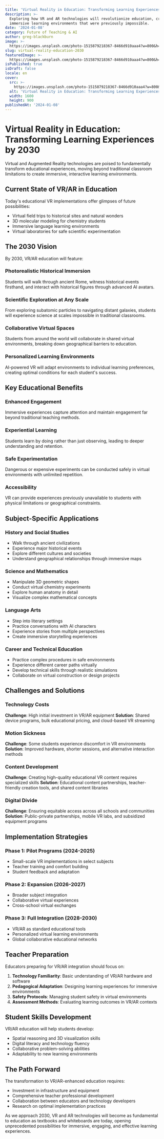 ```yaml
---
title: 'Virtual Reality in Education: Transforming Learning Experiences by 2030'
description: >-
  Exploring how VR and AR technologies will revolutionize education, creating
  immersive learning environments that were previously impossible.
date: '2024-01-08'
category: Future of Teaching & AI
author: greg-blackburn
image: >-
  https://images.unsplash.com/photo-1515879218367-8466d910aaa4?w=800&h=400&fit=crop
slug: virtual-reality-education-2030
featuredImage: >-
  https://images.unsplash.com/photo-1515879218367-8466d910aaa4?w=800&h=400&fit=crop
isPublished: true
isDraft: false
locale: en
cover:
  src: >-
    https://images.unsplash.com/photo-1515879218367-8466d910aaa4?w=800&h=400&fit=crop
  alt: 'Virtual Reality in Education: Transforming Learning Experiences by 2030'
  width: 1600
  height: 900
publishedAt: '2024-01-08'
---
```


# Virtual Reality in Education: Transforming Learning Experiences by 2030

Virtual and Augmented Reality technologies are poised to fundamentally transform educational experiences, moving beyond traditional classroom limitations to create immersive, interactive learning environments.

## Current State of VR/AR in Education

Today's educational VR implementations offer glimpses of future possibilities:

- Virtual field trips to historical sites and natural wonders
- 3D molecular modeling for chemistry students
- Immersive language learning environments
- Virtual laboratories for safe scientific experimentation

## The 2030 Vision

By 2030, VR/AR education will feature:

### Photorealistic Historical Immersion
Students will walk through ancient Rome, witness historical events firsthand, and interact with historical figures through advanced AI avatars.

### Scientific Exploration at Any Scale
From exploring subatomic particles to navigating distant galaxies, students will experience science at scales impossible in traditional classrooms.

### Collaborative Virtual Spaces
Students from around the world will collaborate in shared virtual environments, breaking down geographical barriers to education.

### Personalized Learning Environments
AI-powered VR will adapt environments to individual learning preferences, creating optimal conditions for each student's success.

## Key Educational Benefits

### Enhanced Engagement
Immersive experiences capture attention and maintain engagement far beyond traditional teaching methods.

### Experiential Learning
Students learn by doing rather than just observing, leading to deeper understanding and retention.

### Safe Experimentation
Dangerous or expensive experiments can be conducted safely in virtual environments with unlimited repetition.

### Accessibility
VR can provide experiences previously unavailable to students with physical limitations or geographical constraints.

## Subject-Specific Applications

### History and Social Studies
- Walk through ancient civilizations
- Experience major historical events
- Explore different cultures and societies
- Understand geographical relationships through immersive maps

### Science and Mathematics
- Manipulate 3D geometric shapes
- Conduct virtual chemistry experiments
- Explore human anatomy in detail
- Visualize complex mathematical concepts

### Language Arts
- Step into literary settings
- Practice conversations with AI characters
- Experience stories from multiple perspectives
- Create immersive storytelling experiences

### Career and Technical Education
- Practice complex procedures in safe environments
- Experience different career paths virtually
- Develop technical skills through realistic simulations
- Collaborate on virtual construction or design projects

## Challenges and Solutions

### Technology Costs
**Challenge**: High initial investment in VR/AR equipment
**Solution**: Shared device programs, bulk educational pricing, and cloud-based VR streaming

### Motion Sickness
**Challenge**: Some students experience discomfort in VR environments
**Solution**: Improved hardware, shorter sessions, and alternative interaction methods

### Content Development
**Challenge**: Creating high-quality educational VR content requires specialized skills
**Solution**: Educational content partnerships, teacher-friendly creation tools, and shared content libraries

### Digital Divide
**Challenge**: Ensuring equitable access across all schools and communities
**Solution**: Public-private partnerships, mobile VR labs, and subsidized equipment programs

## Implementation Strategies

### Phase 1: Pilot Programs (2024-2025)
- Small-scale VR implementations in select subjects
- Teacher training and comfort building
- Student feedback and adaptation

### Phase 2: Expansion (2026-2027)
- Broader subject integration
- Collaborative virtual experiences
- Cross-school virtual exchanges

### Phase 3: Full Integration (2028-2030)
- VR/AR as standard educational tools
- Personalized virtual learning environments
- Global collaborative educational networks

## Teacher Preparation

Educators preparing for VR/AR integration should focus on:

1. **Technology Familiarity**: Basic understanding of VR/AR hardware and software
2. **Pedagogical Adaptation**: Designing learning experiences for immersive environments
3. **Safety Protocols**: Managing student safety in virtual environments
4. **Assessment Methods**: Evaluating learning outcomes in VR/AR contexts

## Student Skills Development

VR/AR education will help students develop:

- Spatial reasoning and 3D visualization skills
- Digital literacy and technology fluency
- Collaborative problem-solving abilities
- Adaptability to new learning environments

## The Path Forward

The transformation to VR/AR-enhanced education requires:

- Investment in infrastructure and equipment
- Comprehensive teacher professional development
- Collaboration between educators and technology developers
- Research on optimal implementation practices

As we approach 2030, VR and AR technologies will become as fundamental to education as textbooks and whiteboards are today, opening unprecedented possibilities for immersive, engaging, and effective learning experiences.

<!-- CTA-OK -->
